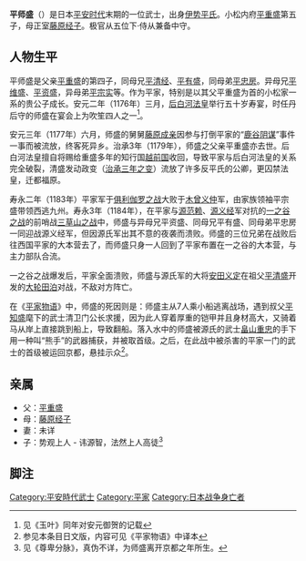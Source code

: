 {{日本武士
|名稱= 平师盛
|圖片名稱= 
|圖片大小= 
|圖片說明= 
|時代= [[平安时代|平安时代]]后期
|出生日期= 不详<ref>史书未载师盛生年，若按军记物语《[[平家物语|平家物语]]》，按流布本则末年14岁（虚岁），逆推生年为1171年；延庆本未记载享年，四部合战状本写为16岁，逆推生年为1169年。又按其七弟[[平宗实|平宗实]]出生于1168年，则这两个生年又与此有矛盾。</ref>
|出生地點= 
|逝世日期= [[寿永|寿永]]3年2月7日（1184年年3月20日）
|逝世地點= 
|假名= たいら の もろもり
|羅馬字= Taira no Moromori 
|幼名= 
|改名= 
|别名= 
|諡号= 
|神号= 
|戒名= 
|洗禮名= 
|墓所= 
|朝廷官位=从五位下侍从兼备中守 
|幕府職位= 
|主君=[[后白河法皇|后白河法皇]]→[[高仓天皇|高仓天皇]]→[[安德天皇|安德天皇]] 
|藩= 
|氏族=伊势平氏 
|父母= [[平重盛|平重盛]]<br/>[[藤原经子_(藤原家成四女)|藤原经子]]
|養父= 
|養母= 
|兄弟= [[平维盛|平维盛]]<br/>[[平资盛|平资盛]]<br/>[[平清经|平清经]]<br/>[[平忠房|平忠房]]<br/>[[平宗实|平宗实]]
|姐妹= 
|正室= 不详
|側室= 不详
|嗣子= 势观上人
|嗣女= 
|養子= 
|養女= 
}}
'''平师盛'''（{{bd|1169年||1184年|3月20日}}）是日本[[平安时代|平安时代]]末期的一位武士，出身[[伊势平氏|伊势平氏]]。小松内府[[平重盛|平重盛]]第五子，母正室[[藤原经子_(藤原家成四女)|藤原经子]]。极官从五位下·侍从兼备中守。
==人物生平==
平师盛是父亲[[平重盛|平重盛]]的第四子，同母兄[[平清经|平清经]]、[[平有盛|平有盛]]，同母弟[[平忠房|平忠房]]。异母兄[[平维盛|平维盛]]、[[平资盛|平资盛]]，异母弟[[平宗实|平宗实]]等。作为平家，特别是以其父平重盛为首的小松家一系的贵公子成长。安元二年（1176年）三月，[[后白河法皇|后白河法皇]]举行五十岁寿宴，时任丹后守的师盛在宴会上为吹笙四人之一<ref>见《玉叶》同年对安元御贺的记载</ref>。

安元三年（1177年）六月，师盛的舅舅[[藤原成亲|藤原成亲]]因参与打倒平家的“[[鹿谷阴谋|鹿谷阴谋]]”事件一事而被流放，终客死异乡。治承3年（1179年），师盛之父亲平重盛亦去世。后白河法皇擅自将赐给重盛多年的知行国[[越前国|越前国]]收回，导致平家与后白河法皇的关系完全破裂，清盛发动政变（[[治承三年之变|治承三年之变]]）流放了许多反平氏的公卿，更囚禁法皇，迁都福原。

寿永二年（1183年）平家军于[[俱利伽罗之战|俱利伽罗之战]]大败于[[木曾义仲|木曾义仲]]军，由家族领袖平宗盛带领西逃九州。寿永3年（1184年），在平家与[[源范赖|源范赖]]、[[源义经|源义经]]军对抗的[[一之谷之战|一之谷之战]]的前哨战[[三草山之战|三草山之战]]中，师盛与异母兄平资盛、同母兄平有盛、同母弟平忠房一同迎战源义经军，但因源氏军出其不意的夜袭而溃败。师盛的三位兄弟在战败后往西国平家的大本营去了，而师盛只身一人回到了平家布置在一之谷的大本营，与主力部队合流。

一之谷之战爆发后，平家全面溃败，师盛与源氏军的大将[[安田义定|安田义定]]在祖父[[平清盛|平清盛]]开发的[[大轮田泊|大轮田泊]]对战，不敌对方阵亡。

在《[[平家物语|平家物语]]》中，师盛的死因则是：师盛主从7人乘小船逃离战场，遇到叔父[[平知盛|平知盛]]麾下的武士清卫门公长求援，因为此人穿着厚重的铠甲并且身材高大，又骑着马从岸上直接跳到船上，导致翻船。落入水中的师盛被源氏的武士[[畠山重忠|畠山重忠]]的手下用一种叫“熊手”的武器捕获，并被取首级。之后，在此战中被杀害的平家一门的武士的首级被运回京都，悬挂示众<ref>参见本条目日文版，内容可见《平家物语》中译本</ref>。

==亲属==
*父：[[平重盛|平重盛]]
*母：[[藤原经子_(藤原家成四女)|藤原经子]]
*妻：未详
*子：势观上人 - 讳源智，法然上人高徒<ref>见《尊卑分脉》，真伪不详，为师盛离开京都之年所生。</ref>

==脚注==
{{reflist}}

[[Category:平安時代武士|Category:平安時代武士]]
[[Category:平家|Category:平家]]
[[Category:日本战争身亡者|Category:日本战争身亡者]]